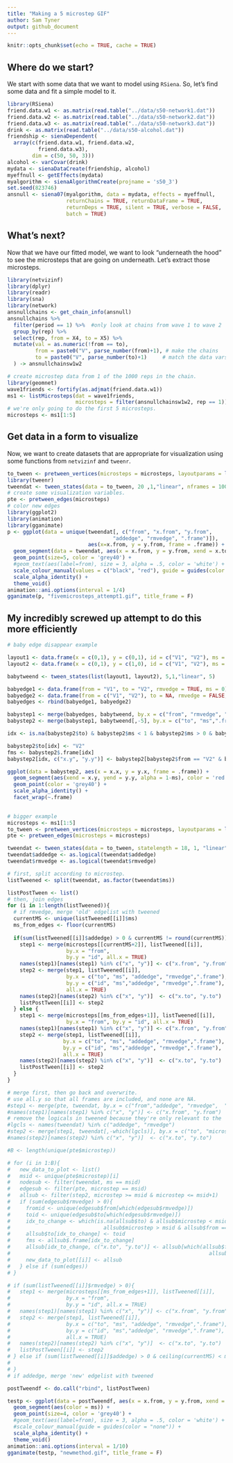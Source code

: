 ```yaml
---
title: "Making a 5 microstep GIF"
author: Sam Tyner
output: github_document
---
```


```r
knitr::opts_chunk$set(echo = TRUE, cache = TRUE)
```


## Where do we start? 

We start with some data that we want to model using `RSiena`. So, let's find some data and fit a simple model to it. 

```r
library(RSiena)
friend.data.w1 <- as.matrix(read.table("../data/s50-network1.dat"))
friend.data.w2 <- as.matrix(read.table("../data/s50-network2.dat"))
friend.data.w3 <- as.matrix(read.table("../data/s50-network3.dat"))
drink <- as.matrix(read.table("../data/s50-alcohol.dat"))
friendship <- sienaDependent(
  array(c(friend.data.w1, friend.data.w2,
          friend.data.w3),
        dim = c(50, 50, 3)))
alcohol <- varCovar(drink)
mydata <- sienaDataCreate(friendship, alcohol)
myeffnull <- getEffects(mydata)
myalgorithm <- sienaAlgorithmCreate(projname = 's50_3')
set.seed(823746)
ansnull <- siena07(myalgorithm, data = mydata, effects = myeffnull,
                   returnChains = TRUE, returnDataFrame = TRUE,
                   returnDeps = TRUE, silent = TRUE, verbose = FALSE,
                   batch = TRUE)
```

## What's next?

Now that we have our fitted model, we want to look "underneath the hood" to see the microsteps that are going on underneath. Let's extract those microsteps. 

```r
library(netvizinf)
library(dplyr)
library(readr)
library(sna)
library(network)
ansnullchains <- get_chain_info(ansnull)
ansnullchains %>% 
  filter(period == 1) %>%  #only look at chains from wave 1 to wave 2
  group_by(rep) %>%
  select(rep, from = X4, to = X5) %>% 
  mutate(val = as.numeric(!from == to),
         from = paste0("V", parse_number(from)+1), # make the chains
         to = paste0("V", parse_number(to)+1)     # match the data vars 
  ) -> ansnullchainsw1w2

# create microstep data from 1 of the 1000 reps in the chain. 
library(geomnet)
wave1friends <- fortify(as.adjmat(friend.data.w1))
ms1 <- listMicrosteps(dat = wave1friends, 
                      microsteps = filter(ansnullchainsw1w2, rep == 1))
# we're only going to do the first 5 microsteps. 
microsteps <- ms1[1:5]
```

## Get data in a form to visualize

Now, we want to create datasets that are appropriate for visualization using some functions from `netvizinf` and `tweenr`. 

```r
to_tween <- pretween_vertices(microsteps = microsteps, layoutparams = list(n = 50))
library(tweenr)
tweendat <- tween_states(data = to_tween, 20 ,1,"linear", nframes = 100)
# create some visualization variables.
pte <- pretween_edges(microsteps)
# color new edges
library(ggplot2)
library(animation)
library(gganimate)
p <- ggplot(data = unique(tweendat[, c("from", "x.from", "y.from",
                                  "addedge", "rmvedge", ".frame")]), 
                          aes(x=x.from, y = y.from, frame = .frame)) +
  geom_segment(data = tweendat, aes(x = x.from, y = y.from, xend = x.to, yend = y.to, frame = .frame, color = addedge)) + 
  geom_point(size=5, color = 'grey40') + 
  #geom_text(aes(label=from), size = 3, alpha = .5, color = 'white') + 
  scale_colour_manual(values = c("black", "red"), guide = guides(color = "none")) + 
  scale_alpha_identity() + 
  theme_void() 
animation::ani.options(interval = 1/4)
gganimate(p, "fivemicrosteps_attempt1.gif", title_frame = F)
```

## My incredibly screwed up attempt to do this more efficiently 
```r
# baby edge disappear example

layout1 <- data.frame(x = c(0,1), y = c(0,1), id = c("V1", "V2"), ms = 0, rmvedge = c(T,F))
layout2 <- data.frame(x = c(0,1), y = c(1,0), id = c("V1", "V2"), ms = 1, rmvedge = F)

babytweend <- tween_states(list(layout1, layout2), 5,1,"linear", 5)

babyedge1 <- data.frame(from = "V1", to = "V2", rmvedge = TRUE, ms = 0)
babyedge2 <- data.frame(from = c("V1", "V2"), to = NA, rmvedge = FALSE, ms = 1)
babyedges <- rbind(babyedge1, babyedge2)

babystep1 <- merge(babyedges, babytweend, by.x = c("from", "rmvedge", "ms"), by.y = c("id", "rmvedge", "ms"), all.y = T) %>% arrange(.frame, x,y)
babystep2 <- merge(babystep1, babytweend[,-5], by.x = c("to", "ms",".frame"), by.y = c("id", "ms",".frame"), all.x=T)

idx <- is.na(babystep2$to) & babystep2$ms < 1 & babystep2$ms > 0 & babystep2$from == "V1"

babystep2$to[idx] <- "V2"
fms <- babystep2$.frame[idx]
babystep2[idx, c("x.y", "y.y")] <- babystep2[babystep2$from == "V2" & babystep2$.frame %in% fms,c("x.x", "y.x")]

ggplot(data = babystep2, aes(x = x.x, y = y.x, frame = .frame)) +
  geom_segment(aes(xend = x.y, yend = y.y, alpha = 1-ms), color = 'red') + 
  geom_point(color = 'grey40') + 
  scale_alpha_identity() + 
  facet_wrap(~.frame)
  

# bigger example 
microsteps <- ms1[1:5]
to_tween <- pretween_vertices(microsteps = microsteps, layoutparams = list(n = 50))
pte <- pretween_edges(microsteps = microsteps)

tweendat <- tween_states(data = to_tween, statelength = 18, 1, "linear",100)
tweendat$addedge <- as.logical(tweendat$addedge)
tweendat$rmvedge <- as.logical(tweendat$rmvedge)

# first, split according to microstep. 
listTweened <- split(tweendat, as.factor(tweendat$ms))

listPostTween <- list()
# then, join edges
for (i in 1:length(listTweened)){
  # if rmvedge, merge 'old' edgelist with tweened
  currentMS <- unique(listTweened[[i]]$ms)
  ms_from_edges <- floor(currentMS)
  
  if(sum(listTweened[[i]]$addedge) > 0 & currentMS != round(currentMS)) {
    step1 <- merge(microsteps[[currentMS+2]], listTweened[[i]], 
                   by.x = "from", 
                   by.y = "id", all.x = TRUE)
    names(step1)[names(step1) %in% c("x", "y")] <- c("x.from", "y.from")
    step2 <- merge(step1, listTweened[[i]], 
                   by.x = c("to", "ms", "addedge", "rmvedge",".frame"), 
                   by.y = c("id", "ms","addedge", "rmvedge",".frame"), 
                   all.x = TRUE)
    names(step2)[names(step2) %in% c("x", "y")]  <- c("x.to", "y.to")
    listPostTween[[i]] <- step2
  } else {
    step1 <- merge(microsteps[[ms_from_edges+1]], listTweened[[i]], 
                   by.x = "from", by.y = "id", all.x = TRUE)
    names(step1)[names(step1) %in% c("x", "y")] <- c("x.from", "y.from")
    step2 <- merge(step1, listTweened[[i]],
                  by.x = c("to", "ms", "addedge", "rmvedge",".frame"),
                  by.y = c("id", "ms","addedge", "rmvedge",".frame"),
                  all.x = TRUE)
    names(step2)[names(step2) %in% c("x", "y")]  <- c("x.to", "y.to")
    listPostTween[[i]] <- step2
  }
}

# merge first, then go back and overwrite. 
# use all.y so that all frames are included, and none are NA. 
#step1 <- merge(pte, tweendat, by.x = c("from","addedge", "rmvedge",  "microstep"), by.y = c("id", "addedge", "rmvedge","ms"), all.y = TRUE)
#names(step1)[names(step1) %in% c("x", "y")] <- c("x.from", "y.from")
# remove the logicals in tweened because they're only relevant to the 'from' node 
#lgcls <- names(tweendat) %in% c("addedge", "rmvedge")
#step2 <- merge(step1, tweendat[,-which(lgcls)], by.x = c("to", "microstep", ".frame"), by.y = c("id", "ms",".frame"), all.x = TRUE)
#names(step2)[names(step2) %in% c("x", "y")]  <- c("x.to", "y.to")

#B <- length(unique(pte$microstep))

# for (i in 1:B){
#   new_data_to_plot <- list()
#   msid <- unique(pte$microstep)[i]
#   nodesub <- filter(tweendat, ms == msid)
#   edgesub <- filter(pte, microstep == msid)
#   allsub <- filter(step2, microstep >= msid & microstep <= msid+1)
#   if (sum(edgesub$rmvedge) > 0){
#     fromid <- unique(edgesub$from[which(edgesub$rmvedge)])
#     toid <- unique(edgesub$to[which(edgesub$rmvedge)])
#     idx_to_change <- which(is.na(allsub$to) & allsub$microstep < msid+1 &
#                              allsub$microstep > msid & allsub$from == fromid)
#     allsub$to[idx_to_change] <- toid
#     fms <- allsub$.frame[idx_to_change]
#     allsub[idx_to_change, c("x.to", "y.to")] <- allsub[which(allsub$from == toid & 
#                                                                allsub$.frame %in% fms), c("x.from", "y.from")]
#     new_data_to_plot[[i]] <- allsub
#   } else if (sum(edges))
# }

# if (sum(listTweened[[i]]$rmvedge) > 0){
#   step1 <- merge(microsteps[[ms_from_edges+1]], listTweened[[i]], 
#                  by.x = "from", 
#                  by.y = "id", all.x = TRUE)
#   names(step1)[names(step1) %in% c("x", "y")] <- c("x.from", "y.from")
#   step2 <- merge(step1, listTweened[[i]], 
#                  by.x = c("to", "ms", "addedge", "rmvedge",".frame"), 
#                  by.y = c("id", "ms","addedge", "rmvedge",".frame"), 
#                  all.x = TRUE)
#   names(step2)[names(step2) %in% c("x", "y")]  <- c("x.to", "y.to")
#   listPostTween[[i]] <- step2
# } else if (sum(listTweened[[i]]$addedge) > 0 & ceiling(currentMS) < ms_from_edges+1){
#   
# }
# if addedge, merge 'new' edgelist with tweened

postTweendf <- do.call("rbind", listPostTween)

testp <- ggplot(data = postTweendf, aes(x = x.from, y = y.from, xend = x.to, yend = y.to, frame = .frame, color = addedge)) +
  geom_segment(aes(color = ms)) + 
  geom_point(size=4, color = 'grey40') + 
  #geom_text(aes(label=from), size = 3, alpha = .5, color = 'white') + 
  #scale_colour_manual(guide = guides(color = "none")) + 
  scale_alpha_identity() + 
  theme_void() 
animation::ani.options(interval = 1/10)
gganimate(testp, "newmethod.gif", title_frame = F)


```
